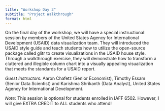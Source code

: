 ```yaml
---
title: "Workshop Day 3"
subtitle: "Project Walkthrough"
format: html
---
```


On the final day of the workshop, we will have a special instructional session by members of the United States Agency for International Development (USAID) data visualization team. They will introduced the USAID style guide and
teach students how to utilize the open-source package called glitr to create visualizations in the USAID house style. Through a walkthrough exercise, they will demonstrate how to transform a cluttered and illegible column chart into a visually
appealing visualization that meets the standards for a USAID report.

*Guest Instructors:* Aaron Chafetz (Senior Economist), Timothy Essam (Senior Data Scientist) and Karishma Shrikanth (Data Analyst), United States Agency for International Development. 

*Note:* This session is optional for students enrolled in IAFF 6502. However, I will give EXTRA CREDIT to ALL students who attend!